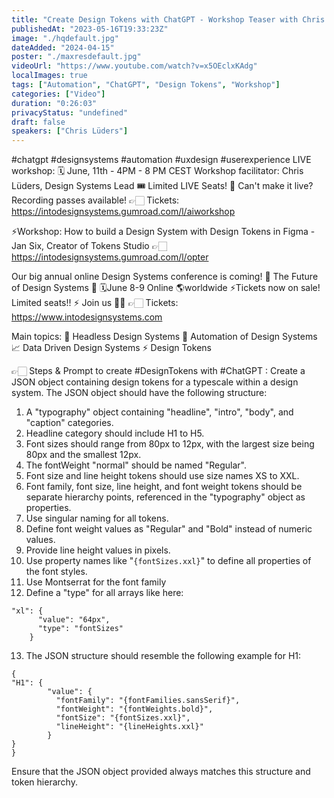 ```yaml
---
title: "Create Design Tokens with ChatGPT - Workshop Teaser with Chris Lüders"
publishedAt: "2023-05-16T19:33:23Z"
image: "./hqdefault.jpg"
dateAdded: "2024-04-15"
poster: "./maxresdefault.jpg"
videoUrl: "https://www.youtube.com/watch?v=x5OEclxKAdg"
localImages: true
tags: ["Automation", "ChatGPT", "Design Tokens", "Workshop"]
categories: ["Video"]
duration: "0:26:03"
privacyStatus: "undefined"
draft: false
speakers: ["Chris Lüders"]
---
```

#chatgpt #designsystems #automation #uxdesign #userexperience 
LIVE workshop: 🗓️ June, 11th - 4PM - 8 PM CEST
Workshop facilitator: Chris Lüders, Design Systems Lead
🎟️ Limited LIVE Seats!
📼 Can't make it live? Recording passes available!
👉🏻 Tickets: https://intodesignsystems.gumroad.com/l/aiworkshop

⚡️Workshop: How to build a Design System with Design Tokens in Figma - Jan Six, Creator of Tokens Studio
👉🏻 https://intodesignsystems.gumroad.com/l/opter

Our big annual online Design Systems conference is coming! 🚀
The Future of Design Systems 🚀
🗓️June 8-9 Online 🌎worldwide
⚡️Tickets now on sale! Limited seats!! ⚡️
Join us 🙌🏻
👉🏻 Tickets: https://www.intodesignsystems.com

Main topics:
🎨 Headless Design Systems
🤖 Automation of Design Systems
📈 Data Driven Design Systems
⚡️ Design Tokens

👉🏻 Steps & Prompt to create #DesignTokens with #ChatGPT :
Create a JSON object containing design tokens for a typescale within a design system. The JSON object should have the following structure:

1. A "typography" object containing "headline", "intro", "body", and "caption" categories.
2. Headline category should include H1 to H5.
3. Font sizes should range from 80px to 12px, with the largest size being 80px and the smallest 12px.
4. The fontWeight "normal" should be named "Regular".
5. Font size and line height tokens should use size names XS to XXL.
6. Font family, font size, line height, and font weight tokens should be separate hierarchy points, referenced in the "typography" object as properties.
7. Use singular naming for all tokens.
8. Define font weight values as "Regular" and "Bold" instead of numeric values.
9. Provide line height values in pixels.
10. Use property names like "`{fontSizes.xxl}`" to define all properties of the font styles.
11. Use Montserrat for the font family
12. Define a "type" for all arrays like here:

```
"xl": {
      "value": "64px",
      "type": "fontSizes"
    }
```

13. The JSON structure should resemble the following example for H1:

```
{
"H1": {
        "value": {
          "fontFamily": "{fontFamilies.sansSerif}",
          "fontWeight": "{fontWeights.bold}",
          "fontSize": "{fontSizes.xxl}",
          "lineHeight": "{lineHeights.xxl}"
        }
}
}
```

Ensure that the JSON object provided always matches this structure and token hierarchy.
